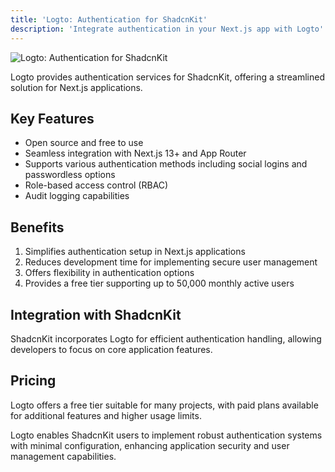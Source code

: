 ```yaml
---
title: 'Logto: Authentication for ShadcnKit'
description: 'Integrate authentication in your Next.js app with Logto'
---
```

<img src="/images/LogtoShadcnKit.png" alt="Logto: Authentication for ShadcnKit" />


Logto provides authentication services for ShadcnKit, offering a streamlined solution for Next.js applications.

## Key Features

- Open source and free to use
- Seamless integration with Next.js 13+ and App Router
- Supports various authentication methods including social logins and passwordless options
- Role-based access control (RBAC)
- Audit logging capabilities

## Benefits

1. Simplifies authentication setup in Next.js applications
2. Reduces development time for implementing secure user management
3. Offers flexibility in authentication options
4. Provides a free tier supporting up to 50,000 monthly active users

## Integration with ShadcnKit

ShadcnKit incorporates Logto for efficient authentication handling, allowing developers to focus on core application features.

## Pricing

Logto offers a free tier suitable for many projects, with paid plans available for additional features and higher usage limits.

Logto enables ShadcnKit users to implement robust authentication systems with minimal configuration, enhancing application security and user management capabilities.

